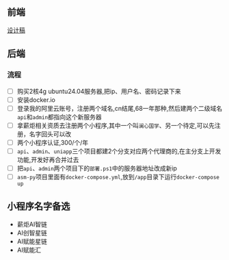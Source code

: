 ## 前端

[设计稿](https://js.design/v?i=E2tYsb&p=zOROjQq8nQ&f=3:486)

## 后端

### 流程

- [ ] 购买2核4g ubuntu24.04服务器,把ip、用户名、密码记录下来
- [ ] 安装docker.io
- [ ] 登录我的阿里云账号，注册两个域名,cn结尾,68一年那种,然后建两个二级域名`api`和`admin`都指向这个新服务器
- [ ] 拿薪炬相关资质去注册两个小程序,其中一个叫`澜心国学`、另一个待定,可以先注册，名字回头可以改
- [ ] 两个小程序认证,300/个/年
- [ ] `api`、`admin`、`uniapp`三个项目都建2个分支对应两个代理商的,在主分支上开发功能,开发好再合并过去
- [ ] 把`api`、`admin`两个项目下的`部署.ps1`中的服务器地址改成新ip
- [ ] `asm-py`项目里面有`docker-compose.yml`,放到`/app`目录下运行`docker-compose up`

## 小程序名字备选

- 薪炬AI智链
- AI创智星链
- AI赋能星链
- AI赋能汇